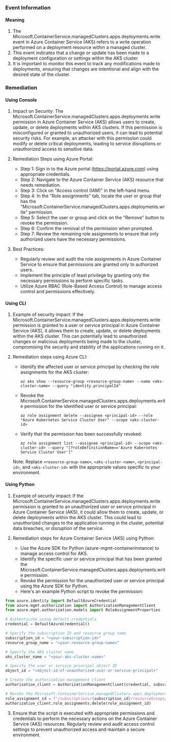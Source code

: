 
### Event Information

#### Meaning

1. The Microsoft.ContainerService.managedClusters.apps.deployments.write event in Azure Container Service (AKS) refers to a write operation performed on a deployment resource within a managed cluster.
2. This event indicates that a change or update has been made to a deployment configuration or settings within the AKS cluster.
3. It is important to monitor this event to track any modifications made to deployments, ensuring that changes are intentional and align with the desired state of the cluster.

### Remediation

#### Using Console

1. Impact on Security: The Microsoft.ContainerService.managedClusters.apps.deployments.write permission in Azure Container Service (AKS) allows users to create, update, or delete deployments within AKS clusters. If this permission is misconfigured or granted to unauthorized users, it can lead to potential security risks. For example, an attacker with this permission could modify or delete critical deployments, leading to service disruptions or unauthorized access to sensitive data.

2. Remediation Steps using Azure Portal:
   - Step 1: Sign in to the Azure portal (https://portal.azure.com) using appropriate credentials.
   - Step 2: Navigate to the Azure Container Service (AKS) resource that needs remediation.
   - Step 3: Click on "Access control (IAM)" in the left-hand menu.
   - Step 4: In the "Role assignments" tab, locate the user or group that has the "Microsoft.ContainerService.managedClusters.apps.deployments.write" permission.
   - Step 5: Select the user or group and click on the "Remove" button to revoke the permission.
   - Step 6: Confirm the removal of the permission when prompted.
   - Step 7: Review the remaining role assignments to ensure that only authorized users have the necessary permissions.

3. Best Practices:
   - Regularly review and audit the role assignments in Azure Container Service to ensure that permissions are granted only to authorized users.
   - Implement the principle of least privilege by granting only the necessary permissions to perform specific tasks.
   - Utilize Azure RBAC (Role-Based Access Control) to manage access control and permissions effectively.

#### Using CLI

1. Example of security impact: If the Microsoft.ContainerService.managedClusters.apps.deployments.write permission is granted to a user or service principal in Azure Container Service (AKS), it allows them to create, update, or delete deployments within the AKS cluster. This can potentially lead to unauthorized changes or malicious deployments being made to the cluster, compromising the security and stability of the applications running on it.

2. Remediation steps using Azure CLI:
   - Identify the affected user or service principal by checking the role assignments for the AKS cluster:
     ```
     az aks show --resource-group <resource-group-name> --name <aks-cluster-name> --query "identity.principalId"
     ```

   - Revoke the Microsoft.ContainerService.managedClusters.apps.deployments.write permission for the identified user or service principal:
     ```
     az role assignment delete --assignee <principal-id> --role "Azure Kubernetes Service Cluster User" --scope <aks-cluster-id>
     ```

   - Verify that the permission has been successfully revoked:
     ```
     az role assignment list --assignee <principal-id> --scope <aks-cluster-id> --query "[?roleDefinitionName=='Azure Kubernetes Service Cluster User']"
     ```

   Note: Replace `<resource-group-name>`, `<aks-cluster-name>`, `<principal-id>`, and `<aks-cluster-id>` with the appropriate values specific to your environment.

#### Using Python

1. Example of security impact: If the Microsoft.ContainerService.managedClusters.apps.deployments.write permission is granted to an unauthorized user or service principal in Azure Container Service (AKS), it could allow them to create, update, or delete deployments within the AKS cluster. This could lead to unauthorized changes to the application running in the cluster, potential data breaches, or disruption of the service.

2. Remediation steps for Azure Container Service (AKS) using Python:
   - Use the Azure SDK for Python (azure-mgmt-containerinstance) to manage access control for AKS.
   - Identify the specific user or service principal that has been granted the Microsoft.ContainerService.managedClusters.apps.deployments.write permission.
   - Revoke the permission for the unauthorized user or service principal using the Azure SDK for Python.
   - Here's an example Python script to revoke the permission:

```python
from azure.identity import DefaultAzureCredential
from azure.mgmt.authorization import AuthorizationManagementClient
from azure.mgmt.authorization.models import RoleAssignmentProperties

# Authenticate using default credentials
credential = DefaultAzureCredential()

# Specify the subscription ID and resource group name
subscription_id = "<your-subscription-id>"
resource_group_name = "<your-resource-group-name>"

# Specify the AKS cluster name
aks_cluster_name = "<your-aks-cluster-name>"

# Specify the user or service principal object ID
object_id = "<object-id-of-unauthorized-user-or-service-principal>"

# Create the authorization management client
authorization_client = AuthorizationManagementClient(credential, subscription_id)

# Revoke the Microsoft.ContainerService.managedClusters.apps.deployments.write permission
role_assignment_id = f"/subscriptions/{subscription_id}/resourceGroups/{resource_group_name}/providers/Microsoft.ContainerService/managedClusters/{aks_cluster_name}/providers/Microsoft.Authorization/roleAssignments/{object_id}"
authorization_client.role_assignments.delete(role_assignment_id)
```

3. Ensure that the script is executed with appropriate permissions and credentials to perform the necessary actions on the Azure Container Service (AKS) resources. Regularly review and audit access control settings to prevent unauthorized access and maintain a secure environment.

